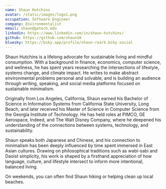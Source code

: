 ```yaml
---
name: Shaun Hutchins
avatar: /static/images/logo1.png
occupation: Software Engineer
company: Environmentalist
email: shaun@gatech.edu
linkedin: https://www.linkedin.com/in/shaun-hutchins/
github: https://github.com/shaun10
bluesky: https://bsky.app/profile/shaun-roark.bsky.social
---
```


Shaun Hutchins is a lifelong advocate for sustainable living and mindful consumption. With a background in finance, economics, computer science, and wellness, he has spent years researching the intersections of lifestyle, systems change, and climate impact. He writes to make abstract environmental problems personal and solvable, and is building an audience through writing, speaking, and social media platforms focused on sustainable minimalism.

Originally from Los Angeles, California, Shaun earned his Bachelor of Science in Information Systems from California State University, Long Beach, and later received his Master of Science in Computer Science from the Georgia Institute of Technology. He has held roles at PIMCO, GE Aerospace, Indeed, and The Walt Disney Company, where he deepened his understanding of the connections between systems, technology, and sustainability.

Shaun speaks both Japanese and Chinese, and his connection to minimalism has been deeply influenced by time spent immersed in East Asian cultures. Drawing on philosophical traditions such as wabi-sabi and Daoist simplicity, his work is shaped by a firsthand appreciation of how language, culture, and lifestyle intersect to inform more intentional, balanced living.

On weekends, you can often find Shaun hiking or helping clean up local beaches.
